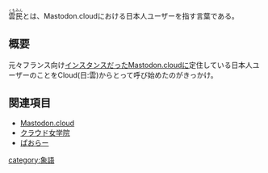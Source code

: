 {{infobox word
|Name = <ruby>雲民<rt>くもみん</rt></ruby>
|Hinshi = 名詞
|Hatsu =[[Mastodon.cloud]]
}}<ruby>雲民<rt>くもみん</rt></ruby>とは、Mastodon.cloudにおける日本人ユーザーを指す言葉である。
== 概要 ==
元々フランス向け[[インスタンス]]だった[[Mastodon.cloud]]に定住している日本人ユーザーのことをCloud(日:雲)からとって呼び始めたのがきっかけ。

== 関連項目 ==
*[[Mastodon.cloud]]
*[[クラウド女学院]]
*[[ぱおらー]]

{{DEFAULTSORT:くもみん}}
[[category:象語]]